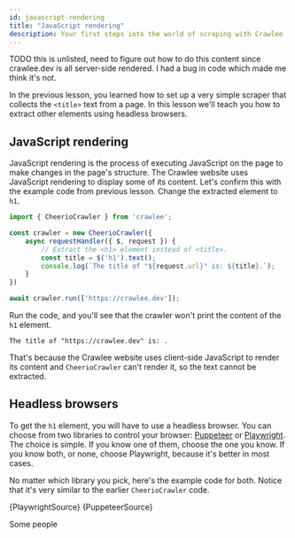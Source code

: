 ```yaml
---
id: javascript-rendering
title: "JavaScript rendering"
description: Your first steps into the world of scraping with Crawlee
---
```


TODO this is unlisted, need to figure out how to do this content since crawlee.dev is all server-side rendered. I had a bug in code which made me think it's not.



In the previous lesson, you learned how to set up a very simple scraper that collects the `<title>` text from a page. In this lesson we'll teach you how to extract other elements using headless browsers.

## JavaScript rendering

JavaScript rendering is the process of executing JavaScript on the page to make changes in the page's structure. The Crawlee website uses JavaScript rendering to display some of its content. Let's confirm this with the example code from previous lesson. Change the extracted element to `h1`.

```ts title="src/main.mjs"
import { CheerioCrawler } from 'crawlee';

const crawler = new CheerioCrawler({
    async requestHandler({ $, request }) {
        // Extract the <h1> element instead of <title>.
        const title = $('h1').text();
        console.log(`The title of "${request.url}" is: ${title}.`);
    }
})

await crawler.run(['https://crawlee.dev']);
```

Run the code, and you'll see that the crawler won't print the content of the `h1` element.

```log
The title of "https://crawlee.dev" is: .
```

That's because the Crawlee website uses client-side JavaScript to render its content and `CheerioCrawler` can't render it, so the text cannot be extracted.

## Headless browsers

To get the `h1` element, you will have to use a headless browser. You can choose from two libraries to control your browser: [Puppeteer](https://github.com/puppeteer/puppeteer) or [Playwright](https://github.com/microsoft/playwright). The choice is simple. If you know one of them, choose the one you know. If you know both, or none, choose Playwright, because it's better in most cases.

No matter which library you pick, here's the example code for both. Notice that it's very similar to the earlier `CheerioCrawler` code.

<Tabs groupId="javascript-rendering">
    <TabItem value="playwright" label="PlaywrightCrawler">
        <CodeBlock language="js" title="src/main.mjs">{PlaywrightSource}</CodeBlock>
    </TabItem>
    <TabItem value="puppeteer" label="PuppeteerCrawler">
        <CodeBlock language="js" title="src/main.mjs">{PuppeteerSource}</CodeBlock>
    </TabItem>
</Tabs>

Some people
